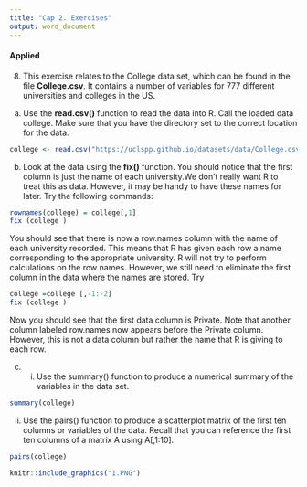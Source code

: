 ```yaml
---
title: "Cap 2. Exercises"
output: word_document
---
```



#### Applied


8. This exercise relates to the College data set, which can be found in
the file **College.csv**. It contains a number of variables for 777 different universities and colleges in the US.

a) Use the **read.csv()** function to read the data into R. Call the
loaded data college. Make sure that you have the directory set
to the correct location for the data.

```r
college <- read.csv("https://uclspp.github.io/datasets/data/College.csv")
```


(b) Look at the data using the **fix()** function. You should notice
that the first column is just the name of each university.We don’t
really want R to treat this as data. However, it may be handy to
have these names for later. Try the following commands:

```r
rownames(college) = college[,1]
fix (college )
```

You should see that there is now a row.names column with the
name of each university recorded. This means that R has given
each row a name corresponding to the appropriate university. R
will not try to perform calculations on the row names. However,
we still need to eliminate the first column in the data where the
names are stored. Try

```r
college =college [,-1:-2]
fix (college )
```

Now you should see that the first data column is Private. Note
that another column labeled row.names now appears before the
Private column. However, this is not a data column but rather
the name that R is giving to each row.

(c) i. Use the summary() function to produce a numerical summary
of the variables in the data set.


```r
summary(college)
```
ii. Use the pairs() function to produce a scatterplot matrix of
the first ten columns or variables of the data. Recall that
you can reference the first ten columns of a matrix A using
A[,1:10].

```r
pairs(college)
```
```r
knitr::include_graphics("1.PNG")
```
